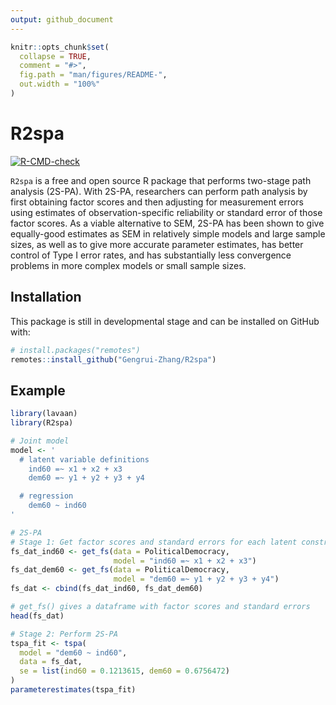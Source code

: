 ```yaml
---
output: github_document
---
```


```r
knitr::opts_chunk$set(
  collapse = TRUE,
  comment = "#>",
  fig.path = "man/figures/README-",
  out.width = "100%"
)
```

# R2spa

<!-- badges: start -->
[![R-CMD-check](https://github.com/Gengrui-Zhang/R2spa/actions/workflows/R-CMD-check.yaml/badge.svg)](https://github.com/Gengrui-Zhang/R2spa/actions/workflows/R-CMD-check.yaml)
<!-- badges: end -->

`R2spa` is a free and open source R package that performs two-stage path analysis (2S-PA). With 2S-PA, researchers can perform path analysis by first obtaining factor scores and then adjusting for measurement errors using estimates of observation-specific reliability or standard error of those factor scores. As a viable alternative to SEM, 2S-PA has been shown to give equally-good estimates as SEM in relatively simple models and large sample sizes, as well as to give more accurate parameter estimates, has better control of Type I error rates, and has substantially less convergence problems in more complex models or small sample sizes.

## Installation

This package is still in developmental stage and can be installed on GitHub with:

```r
# install.packages("remotes")
remotes::install_github("Gengrui-Zhang/R2spa")
```

## Example

```r
library(lavaan)
library(R2spa)

# Joint model
model <- '
  # latent variable definitions
    ind60 =~ x1 + x2 + x3
    dem60 =~ y1 + y2 + y3 + y4

  # regression
    dem60 ~ ind60
'
```

```r
# 2S-PA
# Stage 1: Get factor scores and standard errors for each latent construct
fs_dat_ind60 <- get_fs(data = PoliticalDemocracy,
                       model = "ind60 =~ x1 + x2 + x3")
fs_dat_dem60 <- get_fs(data = PoliticalDemocracy,
                       model = "dem60 =~ y1 + y2 + y3 + y4")
fs_dat <- cbind(fs_dat_ind60, fs_dat_dem60)

# get_fs() gives a dataframe with factor scores and standard errors
head(fs_dat)
```

```r
# Stage 2: Perform 2S-PA
tspa_fit <- tspa(
  model = "dem60 ~ ind60",
  data = fs_dat,
  se = list(ind60 = 0.1213615, dem60 = 0.6756472)
)
parameterestimates(tspa_fit)
```



<!-- `devtools::build_readme()` -->

